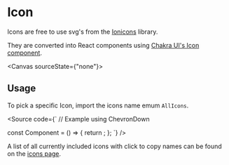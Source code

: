 


<Meta of={IconStories} />

# Icon

Icons are free to use svg's from the [Ionicons](https://ionic.io/ionicons) library.

They are converted into React components using [Chakra UI's Icon component](https://chakra-ui.com/docs/components/icon#using-the-icon-component).

<Canvas sourceState={"none"}>
  <Story of={IconStories.IconStory} />
</Canvas>

<Controls of={IconStories.IconStory} />

## Usage

To pick a specific Icon, import the icons name emum `AllIcons`.

<Source
  code={`
// Example using ChevronDown


const Component = () => {
  return <Icon icon={AllIcons.ChevronDown} />;
};
`} />

A list of all currently included icons with click to copy names can be found on the [icons page](?path=/story/icon-icons--icons).
